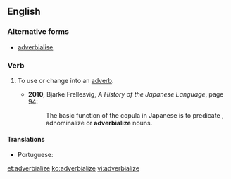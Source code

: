 ==English==

===Alternative forms===
* [[adverbialise]] {{qualifier|UK}}

===Verb===
{{en-verb|adverbializ}}

# {{context|American spelling|lang=en}} To use or change into an [[adverb]].
#* '''2010''', Bjarke Frellesvig, ''A History of the Japanese Language'', page 94:
#*: The basic function of the copula in Japanese is to predicate , adnominalize or '''adverbialize''' nouns.

====Translations====
{{trans-top|to change into an adverb}}
* Portuguese: {{t|pt|adverbializar}}
{{trans-mid}}
{{trans-bottom}}

[[et:adverbialize]]
[[ko:adverbialize]]
[[vi:adverbialize]]
